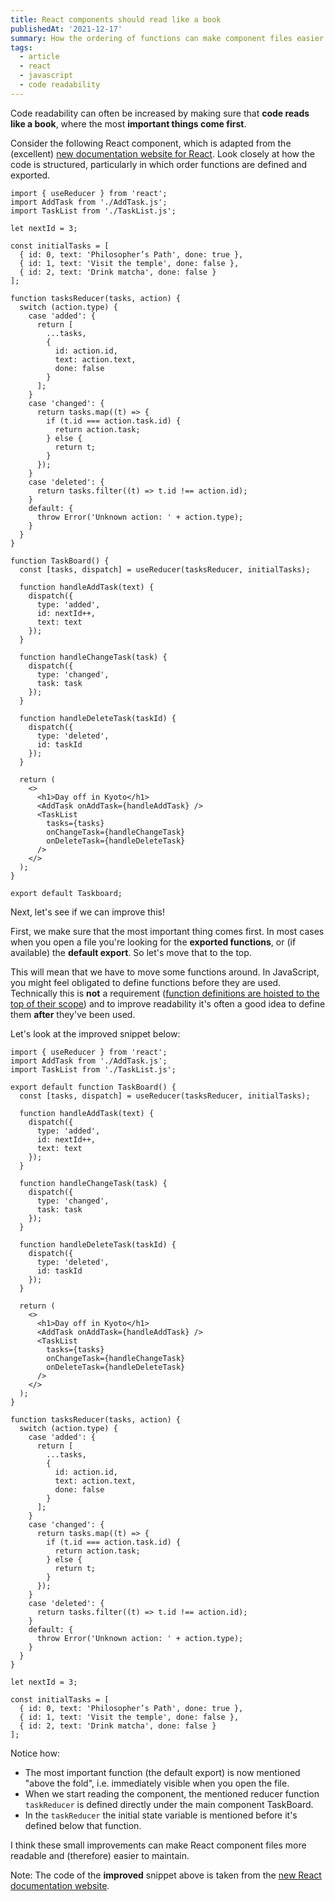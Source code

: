 ```yaml
---
title: React components should read like a book
publishedAt: '2021-12-17'
summary: How the ordering of functions can make component files easier to read.
tags:
  - article
  - react
  - javascript
  - code readability
---
```


Code readability can often be increased by making sure that **code reads like a book**, where the most **important things come first**.

Consider the following React component, which is adapted from the (excellent) [new documentation website for React](https://beta.reactjs.org/). Look closely at how the code is structured, particularly in which order functions are defined and exported.

```tsx
import { useReducer } from 'react';
import AddTask from './AddTask.js';
import TaskList from './TaskList.js';

let nextId = 3;

const initialTasks = [
  { id: 0, text: 'Philosopher’s Path', done: true },
  { id: 1, text: 'Visit the temple', done: false },
  { id: 2, text: 'Drink matcha', done: false }
];

function tasksReducer(tasks, action) {
  switch (action.type) {
    case 'added': {
      return [
        ...tasks,
        {
          id: action.id,
          text: action.text,
          done: false
        }
      ];
    }
    case 'changed': {
      return tasks.map((t) => {
        if (t.id === action.task.id) {
          return action.task;
        } else {
          return t;
        }
      });
    }
    case 'deleted': {
      return tasks.filter((t) => t.id !== action.id);
    }
    default: {
      throw Error('Unknown action: ' + action.type);
    }
  }
}

function TaskBoard() {
  const [tasks, dispatch] = useReducer(tasksReducer, initialTasks);

  function handleAddTask(text) {
    dispatch({
      type: 'added',
      id: nextId++,
      text: text
    });
  }

  function handleChangeTask(task) {
    dispatch({
      type: 'changed',
      task: task
    });
  }

  function handleDeleteTask(taskId) {
    dispatch({
      type: 'deleted',
      id: taskId
    });
  }

  return (
    <>
      <h1>Day off in Kyoto</h1>
      <AddTask onAddTask={handleAddTask} />
      <TaskList
        tasks={tasks}
        onChangeTask={handleChangeTask}
        onDeleteTask={handleDeleteTask}
      />
    </>
  );
}

export default Taskboard;
```

Next, let's see if we can improve this!

First, we make sure that the most important thing comes first. In most cases when you open a file you're looking for the **exported functions**, or (if available) the **default export**. So let's move that to the top.

This will mean that we have to move some functions around. In JavaScript, you might feel obligated to define functions before they are used. Technically this is **not** a requirement ([function definitions are hoisted to the top of their scope](https://developer.mozilla.org/en-US/docs/Glossary/Hoisting#function_hoisting)) and to improve readability it's often a good idea to define them **after** they've been used.

Let's look at the improved snippet below:

```tsx
import { useReducer } from 'react';
import AddTask from './AddTask.js';
import TaskList from './TaskList.js';

export default function TaskBoard() {
  const [tasks, dispatch] = useReducer(tasksReducer, initialTasks);

  function handleAddTask(text) {
    dispatch({
      type: 'added',
      id: nextId++,
      text: text
    });
  }

  function handleChangeTask(task) {
    dispatch({
      type: 'changed',
      task: task
    });
  }

  function handleDeleteTask(taskId) {
    dispatch({
      type: 'deleted',
      id: taskId
    });
  }

  return (
    <>
      <h1>Day off in Kyoto</h1>
      <AddTask onAddTask={handleAddTask} />
      <TaskList
        tasks={tasks}
        onChangeTask={handleChangeTask}
        onDeleteTask={handleDeleteTask}
      />
    </>
  );
}

function tasksReducer(tasks, action) {
  switch (action.type) {
    case 'added': {
      return [
        ...tasks,
        {
          id: action.id,
          text: action.text,
          done: false
        }
      ];
    }
    case 'changed': {
      return tasks.map((t) => {
        if (t.id === action.task.id) {
          return action.task;
        } else {
          return t;
        }
      });
    }
    case 'deleted': {
      return tasks.filter((t) => t.id !== action.id);
    }
    default: {
      throw Error('Unknown action: ' + action.type);
    }
  }
}

let nextId = 3;

const initialTasks = [
  { id: 0, text: 'Philosopher’s Path', done: true },
  { id: 1, text: 'Visit the temple', done: false },
  { id: 2, text: 'Drink matcha', done: false }
];
```

Notice how:

- The most important function (the default export) is now mentioned "above the fold", i.e. immediately visible when you open the file.
- When we start reading the component, the mentioned reducer function `taskReducer` is defined directly under the main component TaskBoard.
- In the `taskReducer` the initial state variable is mentioned before it's defined below that function.

I think these small improvements can make React component files more readable and (therefore) easier to maintain.

Note: The code of the **improved** snippet above is taken from the [new React documentation website](https://beta.reactjs.org/learn/scaling-up-with-reducer-and-context).
